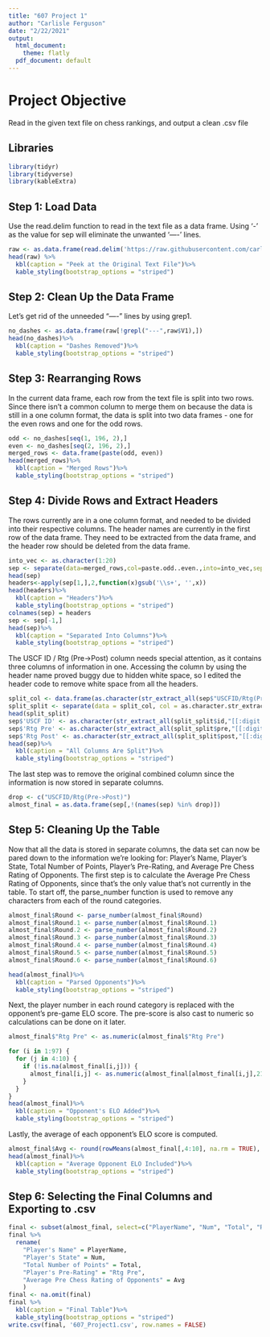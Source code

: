 ---
title: "607 Project 1"
author: "Carlisle Ferguson"
date: "2/22/2021"
output:
  html_document:
    theme: flatly
  pdf_document: default
---

# Project Objective
Read in the given text file on chess rankings, and output a clean .csv file

## Libraries
```{r loading-libraries}
library(tidyr)
library(tidyverse)
library(kableExtra)

```


## Step 1: Load Data 
Use the read.delim function to read in the text file as a data frame. Using '-' as the value for sep will eliminate the unwanted '----' lines. 
```{r harvesting-data}
raw <- as.data.frame(read.delim('https://raw.githubusercontent.com/carlisleferguson/DATA607/main/tournamentinfo.txt', header=FALSE,  sep='\t'))
head(raw) %>% 
  kbl(caption = "Peek at the Original Text File")%>%
  kable_styling(bootstrap_options = "striped")

```
## Step 2: Clean Up the Data Frame
Let's get rid of the unneeded "----" lines by using grep1. 
```{r clean-df}
no_dashes <- as.data.frame(raw[!grepl("---",raw$V1),])
head(no_dashes)%>% 
  kbl(caption = "Dashes Removed")%>%
  kable_styling(bootstrap_options = "striped")
```
## Step 3: Rearranging Rows
In the current data frame, each row from the text file is split into two rows. Since there isn't a common column to merge them on because the data is still in a one column format, the data is split into two data frames - one for the even rows and one for the odd rows.
```{r rearranging-rows}
odd <- no_dashes[seq(1, 196, 2),]
even <- no_dashes[seq(2, 196, 2),]
merged_rows <- data.frame(paste(odd, even))
head(merged_rows)%>% 
  kbl(caption = "Merged Rows")%>%
  kable_styling(bootstrap_options = "striped")
```
## Step 4: Divide Rows and Extract Headers
The rows currently are in a one column format, and needed to be divided into their respective columns. The header names are currently in the first row of the data frame. They need to be extracted from the data frame, and the header row should be deleted from the data frame.

```{r extract-headers}
into_vec <- as.character(1:20)
sep <- separate(data=merged_rows,col=paste.odd..even.,into=into_vec,sep="\\|")
head(sep)
headers<-apply(sep[1,],2,function(x)gsub('\\s+', '',x))
head(headers)%>% 
  kbl(caption = "Headers")%>%
  kable_styling(bootstrap_options = "striped")
colnames(sep) = headers
sep <- sep[-1,]
head(sep)%>% 
  kbl(caption = "Separated Into Columns")%>%
  kable_styling(bootstrap_options = "striped")
```
The USCF ID / Rtg (Pre->Post) column needs special attention, as it contains three columns of information in one. Accessing the column by using the header name proved buggy due to hidden white space, so I edited the header code to remove white space from all the headers. 
```{r handle-split-col}
split_col <- data.frame(as.character(str_extract_all(sep$"USCFID/Rtg(Pre->Post)","\\d{3,}")))
split_split <- separate(data = split_col, col = as.character.str_extract_all.sep..USCFID.Rtg.Pre..Post.......d.3....., into = c("id","pre","post"), sep = ",")
head(split_split)
sep$'USCF ID' <- as.character(str_extract_all(split_split$id,"[[:digit:]]{1,}"))
sep$'Rtg Pre' <- as.character(str_extract_all(split_split$pre,"[[:digit:]]{1,}"))
sep$'Rtg Post' <- as.character(str_extract_all(split_split$post,"[[:digit:]]{1,}"))
head(sep)%>% 
  kbl(caption = "All Columns Are Split")%>%
  kable_styling(bootstrap_options = "striped")
```
The last step was to remove the original combined column since the information is now stored in separate columns.
```{r remove-duplicate}
drop <- c("USCFID/Rtg(Pre->Post)")
almost_final = as.data.frame(sep[,!(names(sep) %in% drop)])
```

## Step 5: Cleaning Up the Table
Now that all the data is stored in separate columns, the data set can now be pared down to the information we're looking for: Player’s Name, Player’s State, Total Number of Points, Player’s Pre-Rating, and Average Pre Chess Rating of Opponents. The first step is to calculate the Average Pre Chess Rating of Opponents, since that's the only value that's not currently in the table. To start off, the parse_number function is used to remove any characters from each of the round categories. 
```{r pre-scores-opponents-parse}
almost_final$Round <- parse_number(almost_final$Round)
almost_final$Round.1 <- parse_number(almost_final$Round.1)
almost_final$Round.2 <- parse_number(almost_final$Round.2)
almost_final$Round.3 <- parse_number(almost_final$Round.3)
almost_final$Round.4 <- parse_number(almost_final$Round.4)
almost_final$Round.5 <- parse_number(almost_final$Round.5)
almost_final$Round.6 <- parse_number(almost_final$Round.6)

head(almost_final)%>% 
  kbl(caption = "Parsed Opponents")%>%
  kable_styling(bootstrap_options = "striped")

```
Next, the player number in each round category is replaced with the opponent's pre-game ELO score. The pre-score is also cast to numeric so calculations can be done on it later.
```{r pre-scores-opponents}

almost_final$"Rtg Pre" <- as.numeric(almost_final$"Rtg Pre")

for (i in 1:97) {
  for (j in 4:10) {
    if (!is.na(almost_final[i,j])) {
      almost_final[i,j] <- as.numeric(almost_final[almost_final[i,j],21])
    }
  }
}
head(almost_final)%>% 
  kbl(caption = "Opponent's ELO Added")%>%
  kable_styling(bootstrap_options = "striped")

```
Lastly, the average of each opponent's ELO score is computed. 
```{r average-elo}

almost_final$Avg <- round(rowMeans(almost_final[,4:10], na.rm = TRUE), 0)
head(almost_final)%>% 
  kbl(caption = "Average Opponent ELO Included")%>%
  kable_styling(bootstrap_options = "striped")

```
## Step 6: Selecting the Final Columns and Exporting to .csv
```{r}
final <- subset(almost_final, select=c("PlayerName", "Num", "Total", "Rtg Pre", "Avg"))
final %>% 
  rename(
    "Player's Name" = PlayerName,
    "Player's State" = Num,
    "Total Number of Points" = Total,
    "Player's Pre-Rating" = "Rtg Pre",
    "Average Pre Chess Rating of Opponents" = Avg
    )
final <- na.omit(final)
final %>% 
  kbl(caption = "Final Table")%>%
  kable_styling(bootstrap_options = "striped")
write.csv(final, '607_Project1.csv', row.names = FALSE)
```

